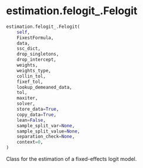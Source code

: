 # estimation.felogit_.Felogit { #pyfixest.estimation.felogit_.Felogit }

```python
estimation.felogit_.Felogit(
    self,
    FixestFormula,
    data,
    ssc_dict,
    drop_singletons,
    drop_intercept,
    weights,
    weights_type,
    collin_tol,
    fixef_tol,
    lookup_demeaned_data,
    tol,
    maxiter,
    solver,
    store_data=True,
    copy_data=True,
    lean=False,
    sample_split_var=None,
    sample_split_value=None,
    separation_check=None,
    context=0,
)
```

Class for the estimation of a fixed-effects logit model.